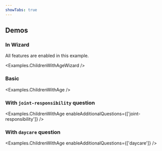 ```yaml
---
showTabs: true
---
```



## Demos

### In Wizard

All features are enabled in this example.

<Examples.ChildrenWithAgeWizard />

### Basic

<Examples.ChildrenWithAge />

### With `joint-responsibility` question

<Examples.ChildrenWithAge
  enableAdditionalQuestions={['joint-responsibility']}
/>

### With `daycare` question

<Examples.ChildrenWithAge enableAdditionalQuestions={['daycare']} />

<VisibleWhenVisualTest>
  <Examples.ChildrenWithAgePrefilledYes />
  <Examples.ChildrenWithAgeSummaryMultipleChildren />
  <Examples.ChildrenWithAgeSummaryNoChildren />
</VisibleWhenVisualTest>
